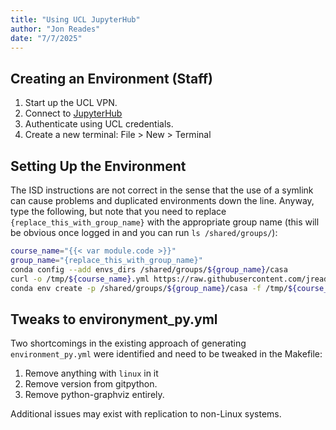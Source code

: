 ```yaml
---
title: "Using UCL JupyterHub"
author: "Jon Reades"
date: "7/7/2025"
---
```


## Creating an Environment (Staff)

1. Start up the UCL VPN.
2. Connect to [JupyterHub](https://jupyter.data-science.rc.ucl.ac.uk/)
3. Authenticate using UCL credentials.
4. Create a new terminal: File > New > Terminal

## Setting Up the Environment

The ISD instructions are not correct in the sense that the use of a symlink can cause problems and duplicated environments down the line. Anyway, type the following, but note that you need to replace `{replace_this_with_group_name}` with the appropriate group name (this will be obvious once logged in and you can run `ls /shared/groups/`):

```bash
course_name="{{< var module.code >}}"
group_name="{replace_this_with_group_name}"
conda config --add envs_dirs /shared/groups/${group_name}/casa
curl -o /tmp/${course_name}.yml https://raw.githubusercontent.com/jreades/sds_env/master/conda/environment_py.yml
conda env create -p /shared/groups/${group_name}/casa -f /tmp/${course_name}.yml
```

## Tweaks to environyment_py.yml

Two shortcomings in the existing approach of generating `environment_py.yml` were identified and need to be tweaked in the Makefile:

1. Remove anything with `linux` in it 
2. Remove version from gitpython.
3. Remove python-graphviz entirely.

Additional issues may exist with replication to non-Linux systems.
